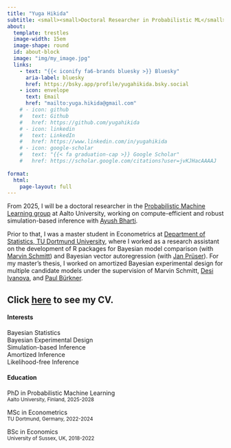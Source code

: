 ```yaml
---
title: "Yuga Hikida"
subtitle: <small><small>Doctoral Researcher in Probabilistic ML</small></small>
about:
  template: trestles
  image-width: 15em
  image-shape: round
  id: about-block
  image: "img/my_image.jpg"
  links:
    - text: "{{< iconify fa6-brands bluesky >}} Bluesky"
      aria-label: bluesky
      href: https://bsky.app/profile/yugahikida.bsky.social
    - icon: envelope
      text: Email
      href: "mailto:yuga.hikida@gmail.com"
    # - icon: github
    #   text: Github
    #   href: https://github.com/yugahikida
    # - icon: linkedin
    #   text: LinkedIn
    #   href: https://www.linkedin.com/in/yugahikida
    # - icon: google-scholar
    #   text: "{{< fa graduation-cap >}} Google Scholar"
    #   href: https://scholar.google.com/citations?user=jvKJHacAAAAJ
    
format:
  html:
    page-layout: full
---
```

::: {#about-block}
From 2025, I will be a doctoral researcher in the [Probabilistic Machine Learning group](https://research.cs.aalto.fi/pml/) 
at Aalto University, working on compute-efficient and robust 
simulation-based inference with [Ayush Bharti](https://bharti-ayush.github.io/).

Prior to that, I was a master student in Econometrics at [Department of Statistics,
TU Dortmund University](https://statistik.tu-dortmund.de/en/department/), 
where I worked as a research assistant on the development of R packages for 
Bayesian model comparison (with [Marvin Schmitt](https://www.marvinschmitt.com/)) 
and Bayesian vector autoregression (with [Jan Prüser](https://sites.google.com/view/janprueser/welcome)).
For my master's thesis, I worked on amortized Bayesian experimental design 
for multiple candidate models under the supervision of Marvin Schmitt,
[Desi Ivanova](https://desirivanova.com/), and [Paul Bürkner](https://paulbuerkner.com/).

Click [here](cv/index.qmd) to see my CV.
---
::::{.grid}
::: {.g-col-12 .g-col-sm-6}
#### Interests
Bayesian Statistics <br>
Bayesian Experimental Design <br>
Simulation-based Inference <br>
Amortized Inference <br>
Likelihood-free Inference
:::
::: {.g-col-12 .g-col-sm-6}
#### Education
::: {.smaller}
PhD in Probabilistic Machine Learning <br>
<small>Aalto University, Finland, 2025-2028</small>

MSc in Econometrics<br>
<small>TU Dortmund, Germany, 2022-2024</small>

BSc in Economics<br>
<small>University of Sussex, UK, 2018-2022</small>
:::
:::
::::

:::

